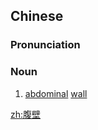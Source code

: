 ==Chinese==
{{zh-forms}}

===Pronunciation===
{{zh-pron
|m=fùbì
|c=fuk1 bik1
|cat=n
}}

===Noun===
{{zh-noun}}

# {{lb|zh|anatomy}} [[abdominal]] [[wall]]

[[zh:腹壁]]